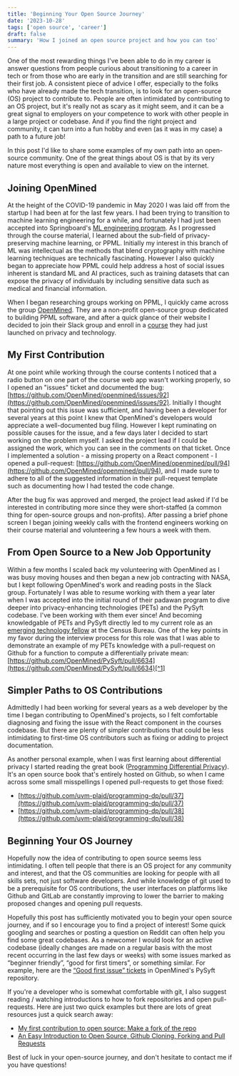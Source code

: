 ```yaml
---
title: 'Beginning Your Open Source Journey'
date: '2023-10-28'
tags: ['open source', 'career']
draft: false
summary: 'How I joined an open source project and how you can too'
---
```


One of the most rewarding things I've been able to do in my career is answer questions from people curious about transitioning to a career in tech or from those who are early in the transition and are still searching for their first job. A consistent piece of advice I offer, especially to the folks who have already made the tech transition, is to look for an open-source (OS) project to contribute to. People are often intimidated by contributing to an OS project, but it's really not as scary as it might seem, and it can be a great signal to employers on your competence to work with other people in a large project or codebase. And if you find the right project and community, it can turn into a fun hobby and even (as it was in my case) a path to a future job!

In this post I'd like to share some examples of my own path into an open-source community. One of the great things about OS is that by its very nature most everything is open and available to view on the internet.

## Joining OpenMined

At the height of the COVID-19 pandemic in May 2020 I was laid off from the startup I had been at for the last few years. I had been trying to transition to machine learning engineering for a while, and fortunately I had just been accepted into Springboard's [ML engineering program](https://www.springboard.com/courses/ai-machine-learning-career-track/). As I progressed through the course material, I learned about the sub-field of privacy-preserving machine learning, or PPML. Initially my interest in this branch of ML was intellectual as the methods that blend cryptography with machine learning techniques are technically fascinating. However I also quickly began to appreciate how PPML could help address a host of social issues inherent is standard ML and AI practices, such as training datasets that can expose the privacy of individuals by including sensitive data such as medical and financial information.

When I began researching groups working on PPML, I quickly came across the group [OpenMined](https://www.openmined.org/). They are a non-profit open-source group dedicated to building PPML software, and after a quick glance of their website I decided to join their Slack group and enroll in a [course](https://courses.openmined.org/courses/our-privacy-opportunity) they had just launched on privacy and technology.

## My First Contribution

At one point while working through the course contents I noticed that a radio button on one part of the course web app wasn't working properly, so I opened an "issues" ticket and documented the bug: [https://github.com/OpenMined/openmined/issues/92](https://github.com/OpenMined/openmined/issues/92). Initially I thought that pointing out this issue was sufficient, and having been a developer for several years at this point I knew that OpenMined's developers would appreciate a well-documented bug filing. However I kept ruminating on possible causes for the issue, and a few days later I decided to start working on the problem myself. I asked the project lead if I could be assigned the work, which you can see in the comments on that ticket. Once I implemented a solution - a missing property on a React component - I opened a pull-request: [https://github.com/OpenMined/openmined/pull/94](https://github.com/OpenMined/openmined/pull/94), and I made sure to adhere to all of the suggested information in their pull-request template such as documenting how I had tested the code change.

After the bug fix was approved and merged, the project lead asked if I'd be interested in contributing more since they were short-staffed (a common thing for open-source groups and non-profits). After passing a brief phone screen I began joining weekly calls with the frontend engineers working on their course material and volunteering a few hours a week with them.

## From Open Source to a New Job Opportunity

Within a few months I scaled back my volunteering with OpenMined as I was busy moving houses and then began a new job contracting with NASA, but I kept following OpenMined's work and reading posts in the Slack group. Fortunately I was able to resume working with them a year later when I was accepted into the initial round of their padawan program to dive deeper into privacy-enhancing technologies (PETs) and the PySyft codebase. I've been working with them ever since! And becoming knowledgable of PETs and PySyft directly led to my current role as an [emerging technology fellow](https://www.xd.gov/news/announcing-2023-xd-emerging-technology-fellows/) at the Census Bureau. One of the key points in my favor during the interview process for this role was that I was able to demonstrate an example of my PETs knowledge with a pull-request on Github for a function to compute a differentially private mean: [https://github.com/OpenMined/PySyft/pull/6634](https://github.com/OpenMined/PySyft/pull/6634)[^1]

## Simpler Paths to OS Contributions

Admittedly I had been working for several years as a web developer by the time I began contributing to OpenMined's projects, so I felt comfortable diagnosing and fixing the issue with the React component in the courses codebase. But there are plenty of simpler contributions that could be less intimidating to first-time OS contributors such as fixing or adding to project documentation.

As another personal example, when I was first learning about differential privacy I started reading the great book ([Programming Differential Privacy](https://programming-dp.com/)). It's an open source book that's entirely hosted on Github, so when I came across some small misspellings I opened pull-requests to get those fixed:

- [https://github.com/uvm-plaid/programming-dp/pull/37](https://github.com/uvm-plaid/programming-dp/pull/37)
- [https://github.com/uvm-plaid/programming-dp/pull/38](https://github.com/uvm-plaid/programming-dp/pull/38)

## Beginning Your OS Journey

Hopefully now the idea of contributing to open source seems less intimidating. I often tell people that there is an OS project for any community and interest, and that the OS communities are looking for people with all skills sets, not just software developers. And while knowledge of git used to be a prerequisite for OS contributions, the user interfaces on platforms like Github and GitLab are constantly improving to lower the barrier to making proposed changes and opening pull requests.

Hopefully this post has sufficiently motivated you to begin your open source journey, and if so I encourage you to find a project of interest! Some quick googling and searches or posting a question on Reddit can often help you find some great codebases. As a newcomer I would look for an active codebase (ideally changes are made on a regular basis with the most recent occurring in the last few days or weeks) with some issues marked as “beginner friendly”, “good for first timers”, or something similar. For example, here are the [“Good first issue” tickets](https://github.com/OpenMined/PySyft/issues?q=is%3Aissue+is%3Aopen+label%3A%22Good+first+issue+%3Amortar_board%3A%22) in OpenMined's PySyft repository.

If you're a developer who is somewhat comfortable with git, I also suggest reading / watching introductions to how to fork repositories and open pull-requests. Here are just two quick examples but there are lots of great resources just a quick search away:

- [My first contribution to open source: Make a fork of the repo](https://opensource.com/article/19/11/first-open-source-contribution-fork-clone)
- [An Easy Introduction to Open Source, Github Cloning, Forking and Pull Requests](https://www.youtube.com/watch?v=xdHfqG_nlKg)

Best of luck in your open-source journey, and don't hesitate to contact me if you have questions!

[^1]: Experienced readers may note that this PR was closed and not actually merged, however the changes were included as part of a separate, larger PR of related features: [https://github.com/OpenMined/PySyft/pull/6884](https://github.com/OpenMined/PySyft/pull/6884), as referenced in [this comment](https://github.com/OpenMined/PySyft/pull/6634#issuecomment-1303798787) on the original PR.
